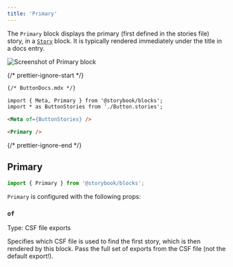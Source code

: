 ```yaml
---
title: 'Primary'
---
```


<YouTubeCallout id="uAA1JvLcl-w" title="Avoid Documentation Nightmares with Storybook's Primary Doc Block" params='start=209' />

The `Primary` block displays the primary (first defined in the stories file) story, in a [`Story`](./doc-block-story.md) block. It is typically rendered immediately under the title in a docs entry.

![Screenshot of Primary block](./doc-block-primary.png)

{/* prettier-ignore-start */}
```md
{/* ButtonDocs.mdx */}

import { Meta, Primary } from '@storybook/blocks';
import * as ButtonStories from './Button.stories';

<Meta of={ButtonStories} />

<Primary />
```
{/* prettier-ignore-end */}

## Primary

```js
import { Primary } from '@storybook/blocks';
```

`Primary` is configured with the following props:

### `of`

Type: CSF file exports

Specifies which CSF file is used to find the first story, which is then rendered by this block. Pass the full set of exports from the CSF file (not the default export!).
